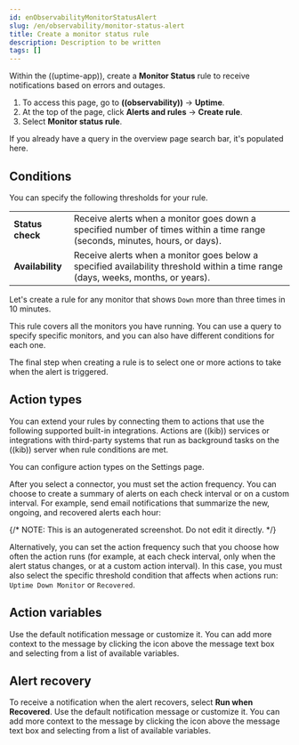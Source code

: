 ```yaml
---
id: enObservabilityMonitorStatusAlert
slug: /en/observability/monitor-status-alert
title: Create a monitor status rule
description: Description to be written
tags: []
---
```


<div id="monitor-status-alert"></div>

Within the ((uptime-app)), create a **Monitor Status** rule to receive notifications
based on errors and outages.

1. To access this page, go to **((observability))** -> **Uptime**.
1. At the top of the page, click **Alerts and rules** -> **Create rule**.
1. Select **Monitor status rule**.

<DocCallOut title="Tip">

If you already have a query in the overview page search bar, it's populated here.

</DocCallOut>

<div id="status-alert-conditions"></div>

## Conditions

You can specify the following thresholds for your rule.

|  |  |
|---|---|
| **Status check** | Receive alerts when a monitor goes down a specified number of times within a time range (seconds, minutes, hours, or days). |
| **Availability** | Receive alerts when a monitor goes below a specified availability threshold within a time range (days, weeks, months, or years). |

Let's create a rule for any monitor that shows `Down` more than three times in 10 minutes.

This rule covers all the monitors you have running. You can use a query to specify
specific monitors, and you can also have different conditions for each one.

<DocImage size="xl" url="images/monitor-status-alert.png" alt="Monitor status rule" />

The final step when creating a rule is to select one or more actions to take when
the alert is triggered.

<div id="action-types-status"></div>

## Action types

You can extend your rules by connecting them to actions that use the following
supported built-in integrations. Actions are ((kib)) services or integrations with
third-party systems that run as background tasks on the ((kib)) server when rule conditions are met.

You can configure action types on the <DocLink id="enObservabilityConfigureUptimeSettings" section="configure-connectors">Settings</DocLink> page.

<DocImage size="xl" url="images/uptime-alert-connectors.png" alt="Uptime rule connectors" />

After you select a connector, you must set the action frequency. You can choose to create a summary of alerts on each check interval or on a custom interval. For example, send email notifications that summarize the new, ongoing, and recovered alerts each hour:

<DocImage size="xl" url="images/action-alert-summary.png" alt="Action frequency summary of alerts" />
{/* NOTE: This is an autogenerated screenshot. Do not edit it directly. */}

Alternatively, you can set the action frequency such that you choose how often the action runs (for example, at each check interval, only when the alert status changes, or at a custom action interval). In this case, you must also select the specific threshold condition that affects when actions run: `Uptime Down Monitor` or `Recovered`.

<DocImage size="xl" url="images/uptime-run-when-selection.png" alt="Action frequency for each alert" />

<div id="action-variables-status"></div>

## Action variables

Use the default notification message or customize it.
You can add more context to the message by clicking the icon above the message text box
and selecting from a list of available variables.

<DocImage size="xl" url="images/monitor-status-alert-default-message.png" alt='Default notification message for monitor status rules with open "Add variable" popup listing available action variables' />

<div id="recovery-variables-status"></div>

## Alert recovery

To receive a notification when the alert recovers, select **Run when Recovered**. Use the default notification message or customize it. You can add more context to the message by clicking the icon above the message text box and selecting from a list of available variables.

<DocImage size="xl" url="images/monitor-status-alert-recovery.png" alt='Default recovery message for monitor status rules with open "Add variable" popup listing available action variables' />